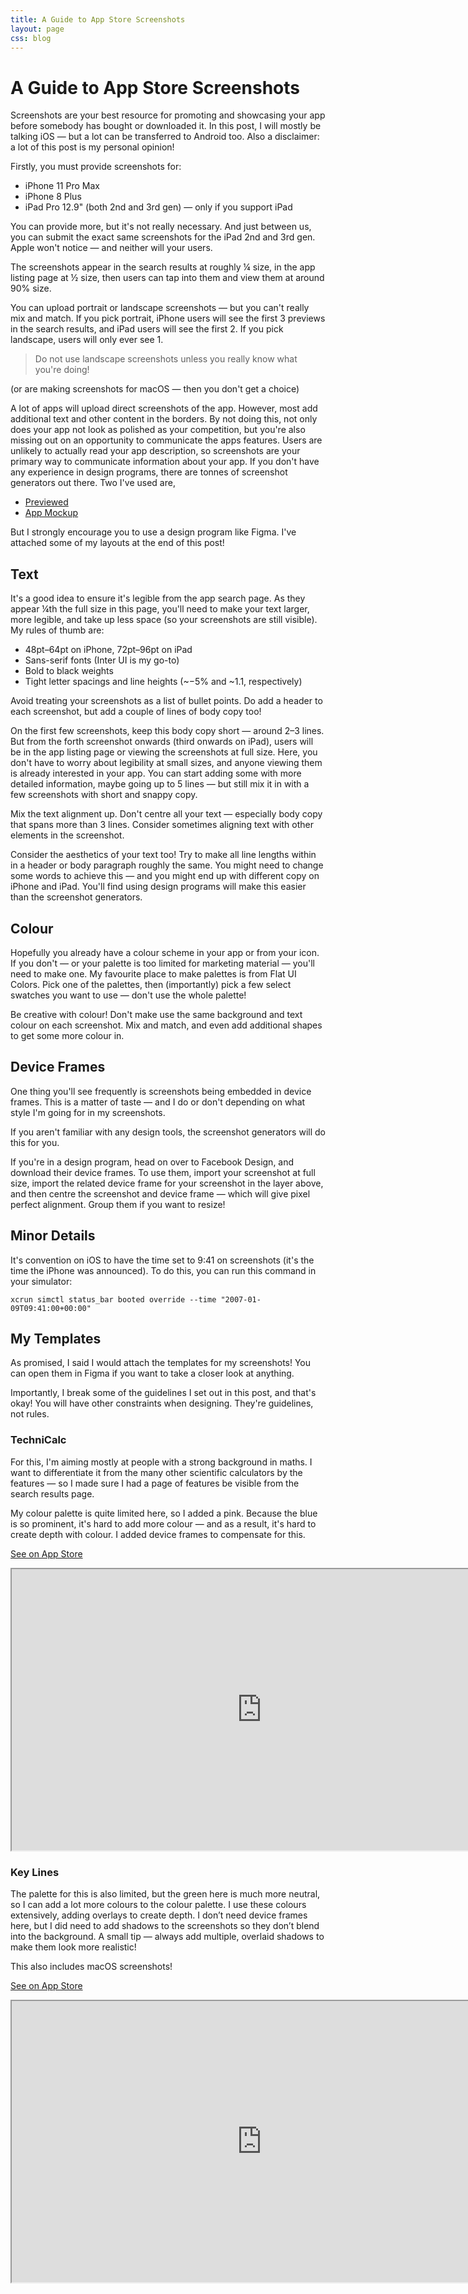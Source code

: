 ```yaml
---
title: A Guide to App Store Screenshots
layout: page
css: blog
---
```


# A Guide to App Store Screenshots

Screenshots are your best resource for promoting and showcasing your app before somebody has bought or downloaded it. In this post, I will mostly be talking iOS &mdash; but a lot can be transferred to Android too. Also a disclaimer: a lot of this post is my personal opinion!

Firstly, you must provide screenshots for:

- iPhone 11 Pro Max
- iPhone 8 Plus
- iPad Pro 12.9&quot; (both 2nd and 3rd gen) &mdash; only if you support iPad

You can provide more, but it's not really necessary. And just between us, you can submit the exact same screenshots for the iPad 2nd and 3rd gen. Apple won't notice &mdash; and neither will your users.

The screenshots appear in the search results at roughly &frac14; size, in the app listing page at &frac12; size, then users can tap into them and view them at around 90% size.

You can upload portrait or landscape screenshots &mdash; but you can't really mix and match. If you pick portrait, iPhone users will see the first 3 previews in the search results, and iPad users will see the first 2. If you pick landscape, users will only ever see 1.

> Do not use landscape screenshots unless you really know what you're doing!

(or are making screenshots for macOS &mdash; then you don't get a choice)

A lot of apps will upload direct screenshots of the app. However, most add additional text and other content in the borders. By not doing this, not only does your app not look as polished as your competition, but you're also missing out on an opportunity to communicate the apps features. Users are unlikely to actually read your app description, so screenshots are your primary way to communicate information about your app.
If you don't have any experience in design programs, there are tonnes of screenshot generators out there. Two I've used are,

- [Previewed](https://previewed.app/screenshots/appstore/)
- [App Mockup](https://app-mockup.com)

But I strongly encourage you to use a design program like Figma. I've attached some of my layouts at the end of this post!

## Text

It's a good idea to ensure it's legible from the app search page. As they appear ¼th the full size in this page, you'll need to make your text larger, more legible, and take up less space (so your screenshots are still visible). My rules of thumb are:

- 48pt&ndash;64pt on iPhone, 72pt&ndash;96pt on iPad
- Sans-serif fonts (Inter UI is my go-to)
- Bold to black weights
- Tight letter spacings and line heights (~&minus;5% and ~1.1, respectively)

Avoid treating your screenshots as a list of bullet points. Do add a header to each screenshot, but add a couple of lines of body copy too!

On the first few screenshots, keep this body copy short &mdash; around 2&ndash;3 lines. But from the forth screenshot onwards (third onwards on iPad), users will be in the app listing page or viewing the screenshots at full size. Here, you don't have to worry about legibility at small sizes, and anyone viewing them is already interested in your app. You can start adding some with more detailed information, maybe going up to 5 lines &mdash; but still mix it in with a few screenshots with short and snappy copy.

Mix the text alignment up. Don't centre all your text &mdash; especially body copy that spans more than 3 lines. Consider sometimes aligning text with other elements in the screenshot.

Consider the aesthetics of your text too! Try to make all line lengths within in a header or body paragraph roughly the same. You might need to change some words to achieve this &mdash; and you might end up with different copy on iPhone and iPad. You'll find using design programs will make this easier than the screenshot generators.

## Colour

Hopefully you already have a colour scheme in your app or from your icon. If you don't &mdash; or your palette is too limited for marketing material &mdash; you'll need to make one. My favourite place to make palettes is from Flat UI Colors. Pick one of the palettes, then (importantly) pick a few select swatches you want to use &mdash; don't use the whole palette!

Be creative with colour! Don't make use the same background and text colour on each screenshot. Mix and match, and even add additional shapes to get some more colour in.

## Device Frames

One thing you'll see frequently is screenshots being embedded in device frames. This is a matter of taste &mdash; and I do or don't depending on what style I'm going for in my screenshots.

If you aren't familiar with any design tools, the screenshot generators will do this for you.

If you're in a design program, head on over to Facebook Design, and download their device frames. To use them, import your screenshot at full size, import the related device frame for your screenshot in the layer above, and then centre the screenshot and device frame &mdash; which will give pixel perfect alignment. Group them if you want to resize!

## Minor Details

It's convention on iOS to have the time set to 9:41 on screenshots (it's the time the iPhone was announced). To do this, you can run this command in your simulator:

```
xcrun simctl status_bar booted override --time "2007-01-09T09:41:00+00:00"
```

## My Templates

As promised, I said I would attach the templates for my screenshots! You can open them in Figma if you want to take a closer look at anything.

Importantly, I break some of the guidelines I set out in this post, and that's okay! You will have other constraints when designing. They're guidelines, not rules.

### TechniCalc

For this, I'm aiming mostly at people with a strong background in maths. I want to differentiate it from the many other scientific calculators by the features &mdash; so I made sure I had a page of features be visible from the search results page.

My colour palette is quite limited here, so I added a pink. Because the blue is so prominent, it's hard to add more colour &mdash; and as a result, it's hard to create depth with colour. I added device frames to compensate for this.

[See on App Store](https://apps.apple.com/gb/app/technicalc-calculator/id1504965415)

<iframe width="800" height="450" src="https://www.figma.com/embed?embed_host=share&url=https%3A%2F%2Fwww.figma.com%2Ffile%2FLmqbaoqaAqkhL0cp0iDDuh%2FApp-Listing%3Fnode-id%3D29%253A121&chrome=DOCUMENTATION" allowFullScreen></iframe>

### Key Lines

The palette for this is also limited, but the green here is much more neutral, so I can add a lot more colours to the colour palette. I use these colours extensively, adding overlays to create depth. I don’t need device frames here, but I did need to add shadows to the screenshots so they don’t blend into the background. A small tip — always add multiple, overlaid shadows to make them look more realistic!

This also includes macOS screenshots!

[See on App Store](https://apps.apple.com/gb/app/key-lines-keyboard-midi-player/id1506390976)

<iframe width="800" height="450" src="https://www.figma.com/embed?embed_host=share&url=https%3A%2F%2Fwww.figma.com%2Ffile%2FfcqMYeJLFY8KIBrXWw97nw%2FApp-Listing%3Fnode-id%3D0%253A1&chrome=DOCUMENTATION" allowFullScreen></iframe>
